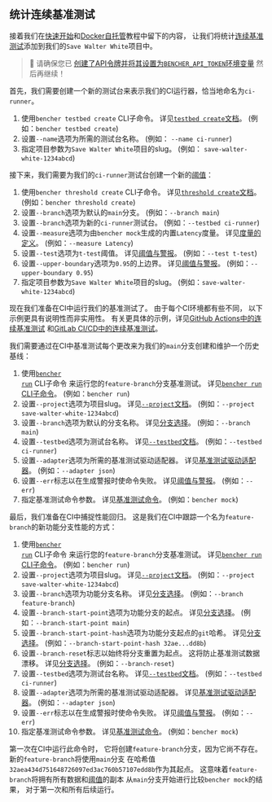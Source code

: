 
## 统计连续基准测试

接着我们在[快速开始][quick start]和[Docker自托管][docker self-hosted]教程中留下的内容，
让我们将统计[连续基准测试][continuous benchmarking]添加到我们的`Save Walter White`项目中。

> 🐰 请确保您已
> [创建了API令牌并将其设置为`BENCHER_API_TOKEN`环境变量][create an api token]
> 然后再继续！

首先，我们需要创建一个新的测试台来表示我们的CI运行器，恰当地命名为`ci-runner`。

<TestbedCreate />

1. 使用`bencher testbed create` CLI子命令。
   详见[`testbed create`文档][testbed create]。
   (例如：`bencher testbed create`)
2. 设置`--name`选项为所需的测试台名称。
   (例如： `--name ci-runner`)
3. 指定项目参数为`Save Walter White`项目的slug。
   (例如： `save-walter-white-1234abcd`)

接下来，我们需要为我们的`ci-runner`测试台创建一个新的[阈值][thresholds]：

<ThresholdCreateStatistical />

1. 使用`bencher threshold create` CLI子命令。
   详见[`threshold create`文档][threshold create]。
   (例如：`bencher threshold create`)
2. 设置`--branch`选项为默认的`main`分支。
   (例如：`--branch main`)
3. 设置`--branch`选项为新的`ci-runner`测试台。
   (例如：`--testbed ci-runner`)
4. 设置`--measure`选项为由`bencher mock`生成的内置`Latency`度量。
   详见[度量的定义][measure]。
   (例如：`--measure Latency`)
5. 设置`--test`选项为`t-test`阈值。
   详见[阈值与警报][t-test]。
   (例如：`--test t-test`)
6. 设置`--upper-boundary`选项为`0.95`的上边界。
   详见[阈值与警报][t-test upper boundary]。
   (例如：`--upper-boundary 0.95`)
7. 指定项目参数为`Save Walter White`项目的slug。
   (例如：`save-walter-white-1234abcd`)

现在我们准备在CI中运行我们的基准测试了。
由于每个CI环境都有些不同，
以下示例更具有说明性而非实用性。
有关更具体的示例，详见[GitHub Actions中的连续基准测试][github actions]
和[GitLab CI/CD中的连续基准测试][gitlab ci/cd]。

我们需要通过在CI中基准测试每个更改来为我们的`main`分支创建和维护一个历史基线：

<RunMainStatistical />

1. 使用<code><a href="/zh/docs/explanation/bencher-run/">bencher run</a></code> CLI子命令
   来运行您的`feature-branch`分支基准测试。
   详见[`bencher run` CLI子命令][bencher run]。
   (例如：`bencher run`)
2. 设置`--project`选项为项目slug。
   详见[`--project`文档][project option]。
   (例如：`--project save-walter-white-1234abcd`)
3. 设置`--branch`选项为默认的分支名称。
   详见[分支选择][branch selection branch]。
   (例如：`--branch main`)
4. 设置`--testbed`选项为测试台名称。
   详见[`--testbed`文档][testbed option]。
   (例如：`--testbed ci-runner`)
5. 设置`--adapter`选项为所需的基准测试驱动适配器。
   详见[基准测试驱动适配器][adapters]。
   (例如：`--adapter json`)
6. 设置`--err`标志以在生成警报时使命令失败。
   详见[阈值与警报][alerts]。
   (例如：`--err`)
7. 指定基准测试命令参数。
   详见[基准测试命令][command argument]。
   (例如：`bencher mock`)

最后，我们准备在CI中捕捉性能回归。
这是我们在CI中跟踪一个名为`feature-branch`的新功能分支性能的方式：

<RunFeatureStatistical />

1. 使用<code><a href="/zh/docs/explanation/bencher-run/">bencher run</a></code> CLI子命令
   来运行您的`feature-branch`分支基准测试。
   详见[`bencher run` CLI子命令][bencher run]。
   (例如：`bencher run`)
2. 设置`--project`选项为项目slug。
   详见[`--project`文档][project option]。
   (例如：`--project save-walter-white-1234abcd`)
3. 设置`--branch`选项为功能分支名称。
   详见[分支选择][branch selection branch]。
   (例如：`--branch feature-branch`)
4. 设置`--branch-start-point`选项为功能分支的起点。
   详见[分支选择][branch selection start point]。
   (例如：`--branch-start-point main`)
5. 设置`--branch-start-point-hash`选项为功能分支起点的`git`哈希。
   详见[分支选择][branch selection start point hash]。
   (例如：`--branch-start-point-hash 32ae...dd8b`)
6. 设置`--branch-reset`标志以始终将分支重置为起点。
   这将防止基准测试数据漂移。
   详见[分支选择][branch selection branch reset]。
   (例如：`--branch-reset`)
7. 设置`--testbed`选项为测试台名称。
   详见[`--testbed`文档][testbed option]。
   (例如：`--testbed ci-runner`)
8. 设置`--adapter`选项为所需的基准测试驱动适配器。
   详见[基准测试驱动适配器][adapters]。
   (例如：`--adapter json`)
9. 设置`--err`标志以在生成警报时使命令失败。
   详见[阈值与警报][alerts]。
   (例如：`--err`)
10. 指定基准测试命令参数。
    详见[基准测试命令][command argument]。
    (例如：`bencher mock`)

第一次在CI中运行此命令时，
它将创建`feature-branch`分支，因为它尚不存在。
新的`feature-branch`将使用`main`分支
在哈希值`32aea434d751648726097ed3ac760b57107edd8b`作为其起点。
这意味着`feature-branch`将拥有所有数据和[阈值][thresholds]的副本
从`main`分支开始进行比较`bencher mock`的结果，
对于第一次和所有后续运行。

[quick start]: /zh/docs/tutorial/quick-start/
[docker self-hosted]: /zh/docs/tutorial/docker/
[continuous benchmarking]: /zh/docs/explanation/continuous-benchmarking/
[create an api token]: /zh/docs/tutorial/quick-start/#create-an-api-token
[testbed create]: /zh/docs/api/projects/testbeds/#post-v0projectsprojecttestbeds
[thresholds]: /zh/docs/explanation/thresholds/
[threshold create]: /zh/docs/api/projects/thresholds/#post-v0projectsprojectthresholds
[measure]: /zh/docs/explanation/benchmarking/#measures
[t-test]: /zh/docs/explanation/thresholds/#t-test-thresholds
[t-test upper boundary]: /zh/docs/explanation/thresholds/#t-test-threshold-upper-boundary
[github actions]: /zh/docs/how-to/github-actions/
[gitlab ci/cd]: /zh/docs/how-to/gitlab-ci-cd/
[bencher run]: /zh/docs/explanation/bencher-run/
[project option]: /zh/docs/explanation/bencher-run/#--project-project
[branch selection branch]: /zh/docs/explanation/branch-selection/#--branch-branch
[testbed option]: /zh/docs/explanation/bencher-run/#--testbed-testbed
[adapters]: /zh/docs/explanation/adapters/
[alerts]: /zh/docs/explanation/thresholds/#alerts
[command argument]: /zh/docs/explanation/bencher-run/#benchmark-command
[branch selection start point]: /zh/docs/explanation/branch-selection/#--branch-start-point-branch
[branch selection start point hash]: /zh/docs/explanation/branch-selection/#--branch-start-point-hash-hash
[branch selection branch reset]: /zh/docs/explanation/branch-selection/#--branch-reset